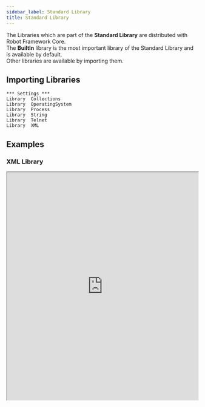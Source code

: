 ---
sidebar_label: Standard Library
title: Standard Library
---

The Libraries which are part of the **Standard Library** are distributed with Robot Framework Core.  
The **BuiltIn** library is the most important library of the Standard Library and is available by default.  
Other libraries are available by importing them.



<StandardLibraryGrid/>

## Importing Libraries
```robotframework	
*** Settings ***
Library  Collections
Library  OperatingSystem
Library  Process
Library  String
Library  Telnet
Library  XML
```

## Examples

### XML Library

<iframe src="https://robotframework.org/embed/?code-gh-url=https://github.com/robotframework/live/tree/robocon_examples/Examples/ExampleXML" width="100%" height="600"></iframe>